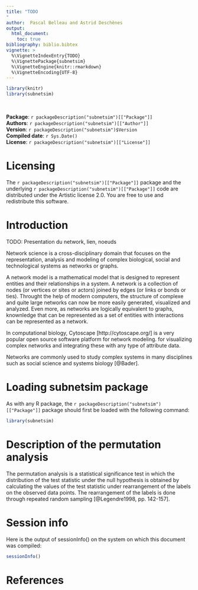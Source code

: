 ```yaml
---
title: "TODO
"
author:  Pascal Belleau and Astrid Deschênes
output:
  html_document:
    toc: true
bibliography: biblio.bibtex
vignette: >
  %\VignetteIndexEntry{TODO}
  %\VignettePackage{subnetsim}
  %\VignetteEngine{knitr::rmarkdown}
  %\VignetteEncoding{UTF-8}
---
```


```r
library(knitr)
library(subnetsim)
```

<br />

**Package**: `r packageDescription("subnetsim")[["Package"]]` <br />
**Authors**: `r packageDescription("subnetsim")[["Author"]]` <br />
**Version**: `r packageDescription("subnetsim")$Version` <br />
**Compiled date**: `r Sys.Date()` <br />
**License**: `r packageDescription("subnetsim")[["License"]]` <br />


# Licensing 

The `r packageDescription("subnetsim")[["Package"]]` package and the underlying 
`r packageDescription("subnetsim")[["Package"]]` code 
are distributed under the Artistic license 2.0. You are free to use and 
redistribute this software.


# Introduction

TODO: Presentation du network, lien, noeuds

Network science is a cross-disciplinary domain that focuses on the representation, analysis and modeling of complex biological, social and technological systems as networks or graphs.

A network model is a mathematical model that is designed to represent entities and their relationships in a system. A network is a collection of nodes (or vertices or sites or actors) joined by edges (or links or bonds or ties). Throught the help of modern computers, the structure of complexe and quite large networks can now be more easily generated, visualized and analyzed. Even more, as networks are logically equivalent to graphs, knownledge that can be represented as a set of entities with interactions can be represented as a network.

In computational biology, Cytoscape [http://cytoscape.org/] is a very popular open source software platform for network modeling.  for visualizing complex networks and integrating these with any type of attribute data. 

Networks are commonly used to study complex systems in many disciplines such as social science and systems biology [@Bader].

# Loading subnetsim package

As with any R package, the `r packageDescription("subnetsim")[["Package"]]` package should 
first be loaded with the following command:

```r
library(subnetsim)
```


# Description of the permutation analysis

The permutation analysis is a statistical significance test in which 
the distribution of the test statistic under the null hypothesis is obtained 
by calculating the values of the test statistic under rearrangement of 
the labels on the observed data points. The rearrangement of the labels is 
done through repeated random sampling [@Legendre1998, pp. 142-157]. 


# Session info

Here is the output of sessionInfo() on the system on which this document 
was compiled:

```r
sessionInfo()
```


# References


